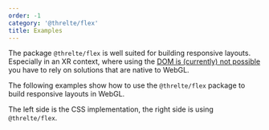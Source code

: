```yaml
---
order: -1
category: '@threlte/flex'
title: Examples
---
```


The package `@threlte/flex` is well suited for building responsive layouts.
Especially in an XR context, where using the [DOM is (currently) not
possible](https://www.w3.org/TR/webxr-dom-overlays-1/) you have to rely on
solutions that are native to WebGL.

The following examples show how to use the `@threlte/flex` package to build
responsive layouts in WebGL.

The left side is the CSS implementation, the right side is using `@threlte/flex`.

<Example path="flex/examples" />
